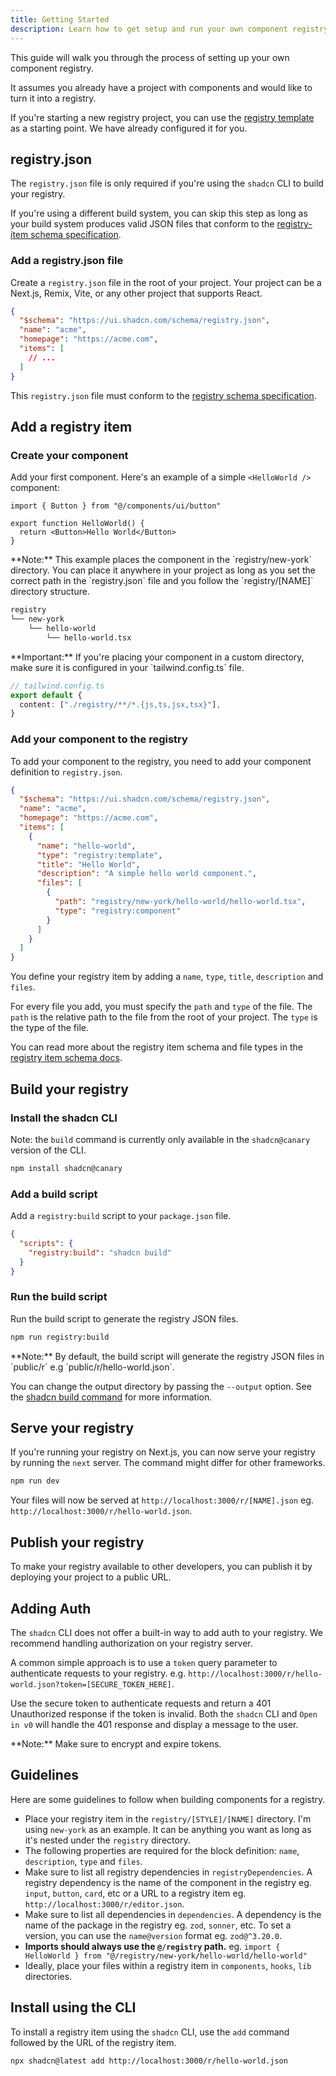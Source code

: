 ```yaml
---
title: Getting Started
description: Learn how to get setup and run your own component registry.
---
```


This guide will walk you through the process of setting up your own component registry.

It assumes you already have a project with components and would like to turn it into a registry.

If you're starting a new registry project, you can use the [registry template](https://github.com/shadcn-ui/registry-template) as a starting point. We have already configured it for you.

## registry.json

The `registry.json` file is only required if you're using the `shadcn` CLI to build your registry.

If you're using a different build system, you can skip this step as long as your build system produces valid JSON files that conform to the [registry-item schema specification](/docs/registry/registry-item-json).

<Steps>

### Add a registry.json file

Create a `registry.json` file in the root of your project. Your project can be a Next.js, Remix, Vite, or any other project that supports React.

```json title="registry.json" showLineNumbers
{
  "$schema": "https://ui.shadcn.com/schema/registry.json",
  "name": "acme",
  "homepage": "https://acme.com",
  "items": [
    // ...
  ]
}
```

This `registry.json` file must conform to the [registry schema specification](/docs/registry/registry-json).

</Steps>

## Add a registry item

<Steps>

### Create your component

Add your first component. Here's an example of a simple `<HelloWorld />` component:

```tsx title="registry/new-york/hello-world/hello-world.tsx" showLineNumbers
import { Button } from "@/components/ui/button"

export function HelloWorld() {
  return <Button>Hello World</Button>
}
```

<Callout className="mt-6">
  **Note:** This example places the component in the `registry/new-york`
  directory. You can place it anywhere in your project as long as you set the
  correct path in the `registry.json` file and you follow the `registry/[NAME]`
  directory structure.
</Callout>

```txt
registry
└── new-york
    └── hello-world
        └── hello-world.tsx
```

<Callout className="mt-6 [&_[data-rehype-pretty-code-title]]:pt-1 [&_pre]:mb-0">
  **Important:** If you're placing your component in a custom directory, make
  sure it is configured in your `tailwind.config.ts` file.

```ts showLineNumbers
// tailwind.config.ts
export default {
  content: ["./registry/**/*.{js,ts,jsx,tsx}"],
}
```

</Callout>

### Add your component to the registry

To add your component to the registry, you need to add your component definition to `registry.json`.

```json title="registry.json" showLineNumbers {6-17}
{
  "$schema": "https://ui.shadcn.com/schema/registry.json",
  "name": "acme",
  "homepage": "https://acme.com",
  "items": [
    {
      "name": "hello-world",
      "type": "registry:template",
      "title": "Hello World",
      "description": "A simple hello world component.",
      "files": [
        {
          "path": "registry/new-york/hello-world/hello-world.tsx",
          "type": "registry:component"
        }
      ]
    }
  ]
}
```

You define your registry item by adding a `name`, `type`, `title`, `description` and `files`.

For every file you add, you must specify the `path` and `type` of the file. The `path` is the relative path to the file from the root of your project. The `type` is the type of the file.

You can read more about the registry item schema and file types in the [registry item schema docs](/docs/registry/registry-item-json).

</Steps>

## Build your registry

<Steps>

### Install the shadcn CLI

Note: the `build` command is currently only available in the `shadcn@canary` version of the CLI.

```bash
npm install shadcn@canary
```

### Add a build script

Add a `registry:build` script to your `package.json` file.

```json title="package.json" showLineNumbers
{
  "scripts": {
    "registry:build": "shadcn build"
  }
}
```

### Run the build script

Run the build script to generate the registry JSON files.

```bash
npm run registry:build
```

<Callout className="mt-6">
  **Note:** By default, the build script will generate the registry JSON files
  in `public/r` e.g `public/r/hello-world.json`.

You can change the output directory by passing the `--output` option. See the [shadcn build command](/docs/cli#build) for more information.

</Callout>

</Steps>

## Serve your registry

If you're running your registry on Next.js, you can now serve your registry by running the `next` server. The command might differ for other frameworks.

```bash
npm run dev
```

Your files will now be served at `http://localhost:3000/r/[NAME].json` eg. `http://localhost:3000/r/hello-world.json`.

## Publish your registry

To make your registry available to other developers, you can publish it by deploying your project to a public URL.

## Adding Auth

The `shadcn` CLI does not offer a built-in way to add auth to your registry. We recommend handling authorization on your registry server.

A common simple approach is to use a `token` query parameter to authenticate requests to your registry. e.g. `http://localhost:3000/r/hello-world.json?token=[SECURE_TOKEN_HERE]`.

Use the secure token to authenticate requests and return a 401 Unauthorized response if the token is invalid. Both the `shadcn` CLI and `Open in v0` will handle the 401 response and display a message to the user.

<Callout className="mt-6">
  **Note:** Make sure to encrypt and expire tokens.
</Callout>

## Guidelines

Here are some guidelines to follow when building components for a registry.

- Place your registry item in the `registry/[STYLE]/[NAME]` directory. I'm using `new-york` as an example. It can be anything you want as long as it's nested under the `registry` directory.
- The following properties are required for the block definition: `name`, `description`, `type` and `files`.
- Make sure to list all registry dependencies in `registryDependencies`. A registry dependency is the name of the component in the registry eg. `input`, `button`, `card`, etc or a URL to a registry item eg. `http://localhost:3000/r/editor.json`.
- Make sure to list all dependencies in `dependencies`. A dependency is the name of the package in the registry eg. `zod`, `sonner`, etc. To set a version, you can use the `name@version` format eg. `zod@^3.20.0`.
- **Imports should always use the `@/registry` path.** eg. `import { HelloWorld } from "@/registry/new-york/hello-world/hello-world"`
- Ideally, place your files within a registry item in `components`, `hooks`, `lib` directories.

## Install using the CLI

To install a registry item using the `shadcn` CLI, use the `add` command followed by the URL of the registry item.

```bash
npx shadcn@latest add http://localhost:3000/r/hello-world.json
```

